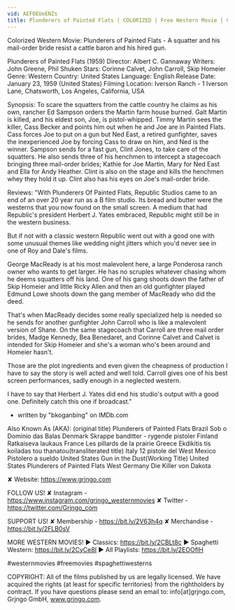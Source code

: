 ```yaml
---
vid: AEFOEUeENZs
title: Plunderers of Painted Flats | COLORIZED | Free Western Movie | Cowboys
---
```


Colorized Western Movie: Plunderers of Painted Flats - A squatter and his mail-order bride resist a cattle baron and his hired gun.

Plunderers of Painted Flats (1959)
Director: Albert C. Gannaway
Writers: John Greene, Phil Shuken
Stars: Corinne Calvet, John Carroll, Skip Homeier
Genre: Western
Country: United States
Language: English
Release Date: January 23, 1959 (United States)
Filming Location: Iverson Ranch - 1 Iverson Lane, Chatsworth, Los Angeles, California, USA

Synopsis:
To scare the squatters from the cattle country he claims as his own, rancher Ed Sampson orders the Martin farm house burned. Galt Martin is killed, and his eldest son, Joe, is pistol-whipped. Timmy Martin sees the killer, Cass Becker and points him out when he and Joe are in Painted Flats. Cass forces Joe to put on a gun but Ned East, a retired gunfighter, saves the inexperienced Joe by forcing Cass to draw on him, and Ned is the winner. Sampson sends for a fast gun, Clint Jones, to take care of the squatters. He also sends three of his henchmen to intercept a stagecoach bringing three mail-order brides; Kathie for Joe Martin, Mary for Ned East and Ella for Andy Heather. Clint is also on the stage and kills the henchmen whey they hold it up. Clint also has his eyes on Joe's mail-order bride.

Reviews:
"With Plunderers Of Painted Flats, Republic Studios came to an end of an over 20 year run as a B film studio. Its bread and butter were the westerns that you now found on the small screen. A medium that had Republic's president Herbert J. Yates embraced, Republic might still be in the western business.

But if not with a classic western Republic went out with a good one with some unusual themes like wedding night jitters which you'd never see in one of Roy and Dale's films.

George MacReady is at his most malevolent here, a large Ponderosa ranch owner who wants to get larger. He has no scruples whatever chasing whom he deems squatters off his land. One of his gang shoots down the father of Skip Homeier and little Ricky Allen and then an old gunfighter played Edmund Lowe shoots down the gang member of MacReady who did the deed.

That's when MacReady decides some really specialized help is needed so he sends for another gunfighter John Carroll who is like a malevolent version of Shane. On the same stagecoach that Carroll are three mail order brides, Madge Kennedy, Bea Benedaret, and Corinne Calvet and Calvet is intended for Skip Homeier and she's a woman who's been around and Homeier hasn't.

Those are the plot ingredients and even given the cheapness of production I have to say the story is well acted and well told. Carroll gives one of his best screen performances, sadly enough in a neglected western.

I have to say that Herbert J. Yates did end his studio's output with a good one. Definitely catch this one if broadcast."
- written by "bkoganbing" on IMDb.com

Also Known As (AKA):
(original title) Plunderers of Painted Flats
Brazil Sob o Domínio das Balas
Denmark Skrappe banditter - rygende pistoler
Finland Ratkaiseva laukaus
France Les pillards de la prairie
Greece Ekdikitis tis koiladas tou thanatou(transliterated title)
Italy 12 pistole del West
Mexico Pistolero a sueldo
United States Gun in the Dust(Working Title)
United States Plunderers of Painted Flats
West Germany Die Killer von Dakota

✘ Website: https://www.grjngo.com

FOLLOW US!
✘ Instagram - https://www.instagram.com/grjngo_westernmovies
✘ Twitter - https://twitter.com/Grjngo_com

SUPPORT US!
✘ Membership - https://bit.ly/2V63h4q
✘ Merchandise - https://bit.ly/2FLB0sV

MORE WESTERN MOVIES! 
► Classics: https://bit.ly/2CBLt8c 
► Spaghetti Western: https://bit.ly/2CyCe8I 
► All Playlists: https://bit.ly/2EOOfIH 

#westernmovies #freemovies #spaghettiwesterns

COPYRIGHT: All of the films published by us are legally licensed. We have acquired the rights (at least for specific territories) from the rightholders by contract. If you have questions please send an email to: info[at]grjngo.com, Grjngo GmbH, www.grjngo.com.